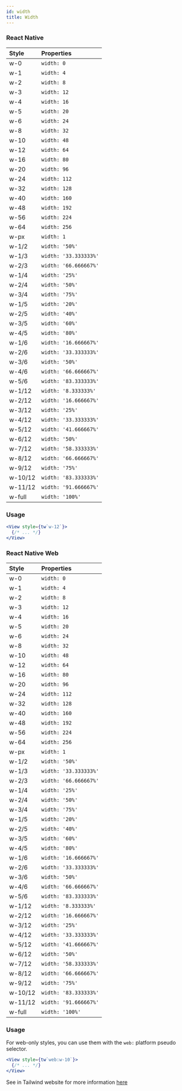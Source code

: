 ```yaml
---
id: width
title: Width
---
```


### React Native

<div style={{ overflow: 'scroll', maxHeight: '500px', border: '1px solid var(--ifm-table-border-color)'}}>

| Style   | Properties            |
| :------ | :-------------------- |
| w-0     | `width: 0`            |
| w-1     | `width: 4`            |
| w-2     | `width: 8`            |
| w-3     | `width: 12`           |
| w-4     | `width: 16`           |
| w-5     | `width: 20`           |
| w-6     | `width: 24`           |
| w-8     | `width: 32`           |
| w-10    | `width: 48`           |
| w-12    | `width: 64`           |
| w-16    | `width: 80`           |
| w-20    | `width: 96`           |
| w-24    | `width: 112`          |
| w-32    | `width: 128`          |
| w-40    | `width: 160`          |
| w-48    | `width: 192`          |
| w-56    | `width: 224`          |
| w-64    | `width: 256`          |
| w-px    | `width: 1`            |
| w-1/2   | `width: '50%'`        |
| w-1/3   | `width: '33.333333%'` |
| w-2/3   | `width: '66.666667%'` |
| w-1/4   | `width: '25%'`        |
| w-2/4   | `width: '50%'`        |
| w-3/4   | `width: '75%'`        |
| w-1/5   | `width: '20%'`        |
| w-2/5   | `width: '40%'`        |
| w-3/5   | `width: '60%'`        |
| w-4/5   | `width: '80%'`        |
| w-1/6   | `width: '16.666667%'` |
| w-2/6   | `width: '33.333333%'` |
| w-3/6   | `width: '50%'`        |
| w-4/6   | `width: '66.666667%'` |
| w-5/6   | `width: '83.333333%'` |
| w-1/12  | `width: '8.333333%'`  |
| w-2/12  | `width: '16.666667%'` |
| w-3/12  | `width: '25%'`        |
| w-4/12  | `width: '33.333333%'` |
| w-5/12  | `width: '41.666667%'` |
| w-6/12  | `width: '50%'`        |
| w-7/12  | `width: '58.333333%'` |
| w-8/12  | `width: '66.666667%'` |
| w-9/12  | `width: '75%'`        |
| w-10/12 | `width: '83.333333%'` |
| w-11/12 | `width: '91.666667%'` |
| w-full  | `width: '100%'`       |

</div>

### Usage

<!-- prettier-ignore-start -->
```jsx
<View style={tw`w-12`}>
  {/* ... */}
</View>
```
<!-- prettier-ignore-end -->

### React Native Web

<div style={{ overflow: 'scroll', maxHeight: '500px', border: '1px solid var(--ifm-table-border-color)'}}>

| Style   | Properties            |
| :------ | :-------------------- |
| w-0     | `width: 0`            |
| w-1     | `width: 4`            |
| w-2     | `width: 8`            |
| w-3     | `width: 12`           |
| w-4     | `width: 16`           |
| w-5     | `width: 20`           |
| w-6     | `width: 24`           |
| w-8     | `width: 32`           |
| w-10    | `width: 48`           |
| w-12    | `width: 64`           |
| w-16    | `width: 80`           |
| w-20    | `width: 96`           |
| w-24    | `width: 112`          |
| w-32    | `width: 128`          |
| w-40    | `width: 160`          |
| w-48    | `width: 192`          |
| w-56    | `width: 224`          |
| w-64    | `width: 256`          |
| w-px    | `width: 1`            |
| w-1/2   | `width: '50%'`        |
| w-1/3   | `width: '33.333333%'` |
| w-2/3   | `width: '66.666667%'` |
| w-1/4   | `width: '25%'`        |
| w-2/4   | `width: '50%'`        |
| w-3/4   | `width: '75%'`        |
| w-1/5   | `width: '20%'`        |
| w-2/5   | `width: '40%'`        |
| w-3/5   | `width: '60%'`        |
| w-4/5   | `width: '80%'`        |
| w-1/6   | `width: '16.666667%'` |
| w-2/6   | `width: '33.333333%'` |
| w-3/6   | `width: '50%'`        |
| w-4/6   | `width: '66.666667%'` |
| w-5/6   | `width: '83.333333%'` |
| w-1/12  | `width: '8.333333%'`  |
| w-2/12  | `width: '16.666667%'` |
| w-3/12  | `width: '25%'`        |
| w-4/12  | `width: '33.333333%'` |
| w-5/12  | `width: '41.666667%'` |
| w-6/12  | `width: '50%'`        |
| w-7/12  | `width: '58.333333%'` |
| w-8/12  | `width: '66.666667%'` |
| w-9/12  | `width: '75%'`        |
| w-10/12 | `width: '83.333333%'` |
| w-11/12 | `width: '91.666667%'` |
| w-full  | `width: '100%'`       |

</div>

### Usage

For web-only styles, you can use them with the `web:` platform pseudo selector.

<!-- prettier-ignore-start -->
```jsx
<View style={tw`web:w-10`}>
  {/* ... */}
</View>
```
<!-- prettier-ignore-end -->

See in Tailwind website for more information [here](https://tailwindcss.com/docs/width)
